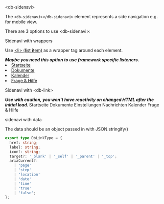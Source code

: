

<Meta title="02-Navigation/Sidenavi/Intro" />

<db-headline variant="1">&lt;db-sidenavi&gt;</db-headline>

The `<db-sidenavi></db-sidenavi>` element represents a side navigation e.g. for mobile view.

There are 3 options to use &lt;db-sidenavi&gt;:

<db-headline>Sidenavi with wrappers</db-headline>

Use [&lt;li&gt; (**l**ist **i**tem)](https://developer.mozilla.org/en-US/docs/Web/HTML/Element/li) as a wrapper tag around each element.

<i>
  <strong>
    Maybe you need this option to use framework specific listeners.
  </strong>
</i>

<Canvas>
  <db-sidenavi>
    <li>
      <a rel="index" href="#" aria-current="page">
        Startseite
      </a>
    </li>
    <li>
      <a rel="documents" href="#">
        Dokumente
      </a>
    </li>
    <li>
      <a rel="calendar" href="#">
        Kalender
      </a>
    </li>
    <li>
      <a rel="help" href="#">
        Frage &amp; Hilfe
      </a>
    </li>
  </db-sidenavi>
</Canvas>

<db-headline>Sidenavi with &lt;db-link&gt;</db-headline>

<i>
  <strong>
    Use with caution, you won't have reactivity on changed HTML after the initial load.
  </strong>
</i>

<Canvas>
  <db-sidenavi>
    <db-link rel="index" href="#" aria-current="page">
      Startseite
    </db-link>
    <db-link rel="documents" href="#">
      Dokumente
    </db-link>
    <db-link icon="settings" href="#">
      Einstellungen
    </db-link>
    <db-link icon="chat" href="#">
      Nachrichten
    </db-link>
    <db-link rel="calendar" href="#">
      Kalender
    </db-link>
    <db-link rel="help" href="#">
      Frage &amp; Hilfe
    </db-link>
  </db-sidenavi>
</Canvas>

<db-headline>sidenavi with data</db-headline>

<Canvas>
  <db-sidenavi data={mockDataIcon()} />
</Canvas>

The data should be an object passed in with JSON.stringify()

```typescript
export type DbLinkType = {
  href: string;
  label: string;
  icon?: string;
  target?: '_blank' | '_self' | '_parent' | '_top';
  ariaCurrent?:
    | 'page'
    | 'step'
    | 'location'
    | 'date'
    | 'time'
    | 'true'
    | 'false';
};
```

<Readme />
